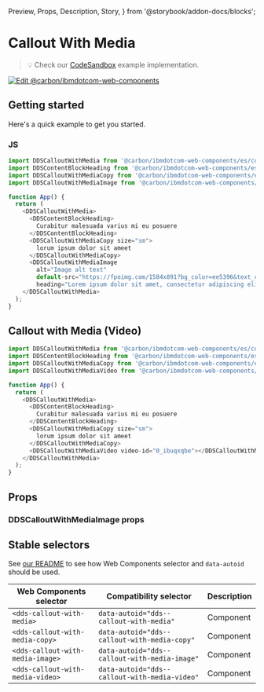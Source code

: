   Preview,
  Props,
  Description,
  Story,
} from '@storybook/addon-docs/blocks';

# Callout With Media

> 💡 Check our
> [CodeSandbox](https://githubbox.com/carbon-design-system/carbon-for-ibm-dotcom/tree/v1/packages/web-components/examples/codesandbox/components-react/callout-with-media)
> example implementation.

[![Edit @carbon/ibmdotcom-web-components](https://codesandbox.io/static/img/play-codesandbox.svg)](https://githubbox.com/carbon-design-system/carbon-for-ibm-dotcom/tree/v1/packages/web-components/examples/codesandbox/components-react/callout-with-media)

## Getting started

Here's a quick example to get you started.

### JS

```javascript
import DDSCalloutWithMedia from '@carbon/ibmdotcom-web-components/es/components-react/callout-with-media/callout-with-media';
import DDSContentBlockHeading from '@carbon/ibmdotcom-web-components/es/components-react/content-block/content-block-heading';
import DDSCalloutWithMediaCopy from '@carbon/ibmdotcom-web-components/es/components-react/callout-with-media/callout-with-media-copy';
import DDSCalloutWithMediaImage from '@carbon/ibmdotcom-web-components/es/components-react/callout-with-media/callout-with-media-image';

function App() {
  return (
    <DDSCalloutWithMedia>
      <DDSContentBlockHeading>
        Curabitur malesuada varius mi eu posuere
      </DDSContentBlockHeading>
      <DDSCalloutWithMediaCopy size="sm">
        lorum ipsum dolor sit ameet
      </DDSCalloutWithMediaCopy>
      <DDSCalloutWithMediaImage
        alt="Image alt text"
        default-src="https://fpoimg.com/1584x891?bg_color=ee5396&text_color=161616"
        heading="Lorem ipsum dolor sit amet, consectetur adipiscing elit."></DDSCalloutWithMediaImage>
    </DDSCalloutWithMedia>
  );
}
```

## Callout with Media (Video)

```javascript
import DDSCalloutWithMedia from '@carbon/ibmdotcom-web-components/es/components-react/callout-with-media/callout-with-media';
import DDSContentBlockHeading from '@carbon/ibmdotcom-web-components/es/components-react/content-block/content-block-heading';
import DDSCalloutWithMediaCopy from '@carbon/ibmdotcom-web-components/es/components-react/callout-with-media/callout-with-media-copy';
import DDSCalloutWithMediaVideo from '@carbon/ibmdotcom-web-components/es/components-react/callout-with-media/callout-with-media-video';

function App() {
  return (
    <DDSCalloutWithMedia>
      <DDSContentBlockHeading>
        Curabitur malesuada varius mi eu posuere
      </DDSContentBlockHeading>
      <DDSCalloutWithMediaCopy size="sm">
        lorum ipsum dolor sit ameet
      </DDSCalloutWithMediaCopy>
      <DDSCalloutWithMediaVideo video-id="0_ibuqxqbe"></DDSCalloutWithMediaVideo>
    </DDSCalloutWithMedia>
  );
}
```

## Props

<Props of={PropTypesRef} />

### DDSCalloutWithMediaImage props

<Props of={imageProps} />

## Stable selectors

See
[our README](https://github.com/carbon-design-system/carbon-for-ibm-dotcom/tree/main/packages/web-components#stable-selectors-for-analytics-and-integratione2e-testing-in-web-components)
to see how Web Components selector and `data-autoid` should be used.

| Web Components selector          | Compatibility selector                        | Description |
| -------------------------------- | --------------------------------------------- | ----------- |
| `<dds-callout-with-media>`       | `data-autoid="dds--callout-with-media"`       | Component   |
| `<dds-callout-with-media-copy>`  | `data-autoid="dds--callout-with-media-copy"`  | Component   |
| `<dds-callout-with-media-image>` | `data-autoid="dds--callout-with-media-image"` | Component   |
| `<dds-callout-with-media-video>` | `data-autoid="dds--callout-with-media-video"` | Component   |

<Description markdown={contributing} />
